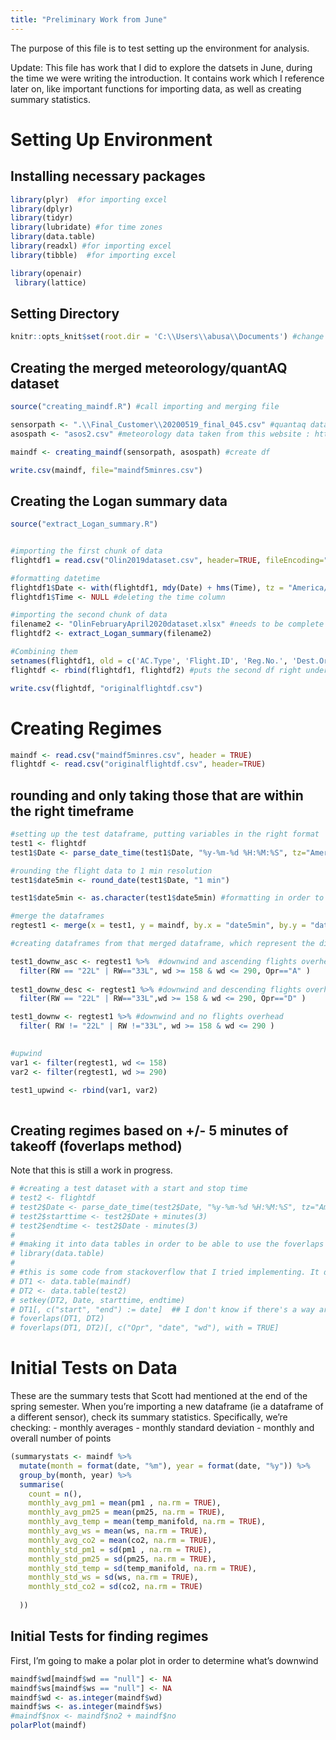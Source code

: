 ```yaml
---
title: "Preliminary Work from June"
---
```


The purpose of this file is to test setting up the environment for analysis. 

Update: This file has work that I did to explore the datsets in June, during the time we were writing the introduction. It contains work which I reference later on, like important functions for importing data, as well as creating summary statistics.

# Setting Up Environment

## Installing necessary packages 


```r
library(plyr)  #for importing excel
library(dplyr)
library(tidyr)
library(lubridate) #for time zones
library(data.table)
library(readxl) #for importing excel
library(tibble)  #for importing excel

library(openair)
 library(lattice)
```

## Setting Directory 

```r
knitr::opts_knit$set(root.dir = 'C:\\Users\\abusa\\Documents') #change this to your own directory
```

## Creating the merged meteorology/quantAQ dataset 

```r
source("creating_maindf.R") #call importing and merging file 

sensorpath <- ".\\Final_Customer\\20200519_final_045.csv" #quantaq data
asospath <- "asos2.csv" #meteorology data taken from this website : https://mesonet.agron.iastate.edu/request/download.phtml?network=MA_ASOS 

maindf <- creating_maindf(sensorpath, asospath) #create df

write.csv(maindf, file="maindf5minres.csv")

```


## Creating the Logan summary data

```r

source("extract_Logan_summary.R") 


#importing the first chunk of data
flightdf1 = read.csv("Olin2019dataset.csv", header=TRUE, fileEncoding="UTF-8-BOM")

#formatting datetime
flightdf1$Date <- with(flightdf1, mdy(Date) + hms(Time), tz = "America/New_York") #combining and setting timezone
flightdf1$Time <- NULL #deleting the time column

#importing the second chunk of data 
filename2 <- "OlinFebruaryApril2020dataset.xlsx" #needs to be complete path in order to use in function
flightdf2 <- extract_Logan_summary(filename2)

#Combining them
setnames(flightdf1, old = c('AC.Type', 'Flight.ID', 'Reg.No.', 'Dest.Orig'), new = c('AC Type', 'Flight ID', 'Reg No.' , 'Dest/Orig')) # Needed to rename columns in order to use rbind
flightdf <- rbind(flightdf1, flightdf2) #puts the second df right under the first

write.csv(flightdf, "originalflightdf.csv")
```



# Creating Regimes 

```r
maindf <- read.csv("maindf5minres.csv", header = TRUE)
flightdf <- read.csv("originalflightdf.csv", header=TRUE)
```

## rounding and only taking those that are within the right timeframe 

```r
#setting up the test dataframe, putting variables in the right format
test1 <- flightdf
test1$Date <- parse_date_time(test1$Date, "%y-%m-%d %H:%M:%S", tz="America/New_York")

#rounding the flight data to 1 min resolution
test1$date5min <- round_date(test1$Date, "1 min")

test1$date5min <- as.character(test1$date5min) #formatting in order to merge

#merge the dataframes
regtest1 <- merge(x = test1, y = maindf, by.x = "date5min", by.y = "date")

#creating dataframes from that merged dataframe, which represent the different regimes

test1_downw_asc <- regtest1 %>%  #downwind and ascending flights overhead
  filter(RW == "22L" | RW=="33L", wd >= 158 & wd <= 290, Opr=="A" )
  
test1_downw_desc <- regtest1 %>% #downwind and descending flights overhead
  filter(RW == "22L" | RW=="33L",wd >= 158 & wd <= 290, Opr=="D" )

test1_downw <- regtest1 %>% #downwind and no flights overhead
  filter( RW != "22L" | RW !="33L", wd >= 158 & wd <= 290 )
  

#upwind
var1 <- filter(regtest1, wd <= 158)
var2 <- filter(regtest1, wd >= 290)

test1_upwind <- rbind(var1, var2)
  
```


## Creating regimes based on +/- 5 minutes of takeoff  (foverlaps method)

Note that this is still a work in progress.


```r
# #creating a test dataset with a start and stop time 
# test2 <- flightdf 
# test2$Date <- parse_date_time(test2$Date, "%y-%m-%d %H:%M:%S", tz="America/New_York")
# test2$starttime <- test2$Date + minutes(3)
# test2$endtime <- test2$Date - minutes(3)
# 
# #making it into data tables in order to be able to use the foverlaps function
# library(data.table)
# 
# #this is some code from stackoverflow that I tried implementing. It doesn't work, so I won't add the source now, but in my journal later
# DT1 <- data.table(maindf)
# DT2 <- data.table(test2)
# setkey(DT2, Date, starttime, endtime)
# DT1[, c("start", "end") := date]  ## I don't know if there's a way around this step...
# foverlaps(DT1, DT2)
# foverlaps(DT1, DT2)[, c("Opr", "date", "wd"), with = TRUE]

```


# Initial Tests on Data 

These are the summary tests that Scott had mentioned at the end of the spring semester. When you're importing a new dataframe (ie a dataframe of a different sensor), check its summary statistics. Specifically, we're checking:
- monthly averages
- monthly standard deviation 
- monthly and overall number of points 



```r
(summarystats <- maindf %>%
  mutate(month = format(date, "%m"), year = format(date, "%y")) %>%
  group_by(month, year) %>%
  summarise(
    count = n(), 
    monthly_avg_pm1 = mean(pm1 , na.rm = TRUE),
    monthly_avg_pm25 = mean(pm25, na.rm = TRUE),
    monthly_avg_temp = mean(temp_manifold, na.rm = TRUE),
    monthly_avg_ws = mean(ws, na.rm = TRUE),
    monthly_avg_co2 = mean(co2, na.rm = TRUE),
    monthly_std_pm1 = sd(pm1 , na.rm = TRUE),
    monthly_std_pm25 = sd(pm25, na.rm = TRUE),
    monthly_std_temp = sd(temp_manifold, na.rm = TRUE),
    monthly_std_ws = sd(ws, na.rm = TRUE),
    monthly_std_co2 = sd(co2, na.rm = TRUE)
    
  ))

```
## Initial Tests for finding regimes 

First, I'm going to make a polar plot in order to determine what's downwind 

```r
maindf$wd[maindf$wd == "null"] <- NA
maindf$ws[maindf$ws == "null"] <- NA
maindf$wd <- as.integer(maindf$wd)   
maindf$ws <- as.integer(maindf$ws)
#maindf$nox <- maindf$no2 + maindf$no
polarPlot(maindf)

```





